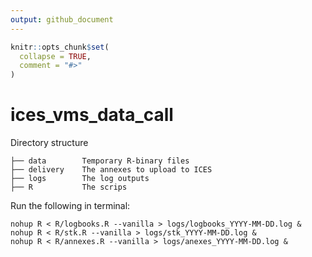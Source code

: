 ```yaml
---
output: github_document
---
```


<!-- README.md is generated from README.Rmd. Please edit that file -->

```r
knitr::opts_chunk$set(
  collapse = TRUE,
  comment = "#>"
)
```

# ices_vms_data_call

Directory structure

```
├── data        Temporary R-binary files
├── delivery    The annexes to upload to ICES
├── logs        The log outputs
├── R           The scrips
```

Run the following in terminal:

```
nohup R < R/logbooks.R --vanilla > logs/logbooks_YYYY-MM-DD.log &
nohup R < R/stk.R --vanilla > logs/stk_YYYY-MM-DD.log &
nohup R < R/annexes.R --vanilla > logs/anexes_YYYY-MM-DD.log &
```